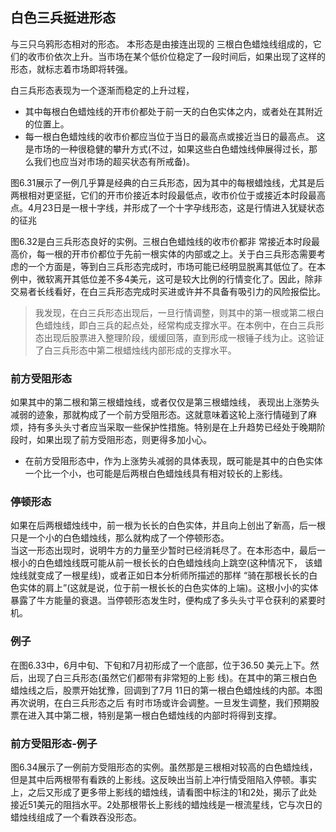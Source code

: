 
## 白色三兵挺进形态
与三只乌鸦形态相对的形态。
本形态是由接连出现的 三根白色蜡烛线组成的，它们的收市价依次上升。当市场在某个低价位稳定了一段时间后，如果出现了这样的形态，就标志着市场即将转强。

<ImageRender alt='test1' width='auto' height='auto' path='/蜡烛图技术/16-白色三兵挺进.png' />

白三兵形态表现为一个逐渐而稳定的上升过程，
* 其中每根白色蜡烛线的开市价都处于前一天的白色实体之内，或者处在其附近的位置上。
* 每一根白色蜡烛线的收市价都应当位于当日的最高点或接近当日的最高点。
这是市场的一种很稳健的攀升方式(不过，如果这些白色蜡烛线伸展得过长，那么我们也应当对市场的超买状态有所戒备)。

图6.31展示了一例几乎算是经典的白三兵形态，因为其中的每根蜡烛线，尤其是后两根相对更坚挺，它们的开市价接近本时段最低点，收市价位于或接近本时段最高点。4月23日是一根十字线，并形成了一个十字孕线形态，这是行情进入犹疑状态的征兆

<ImageRender alt='test1' width='auto' height='auto' path='/蜡烛图技术/16-白色三兵挺进4.png' />

图6.32是白三兵形态良好的实例。三根白色蜡烛线的收市价都非 常接近本时段最高价，每一根的开市价都位于先前一根实体的内部或之上。关于白三兵形态需要考虑的一个方面是，等到白三兵形态完成时，市场可能已经明显脱离其低位了。在本例中，微软离开其低位差不多4美元，这可是较大比例的行情变化了。因此，除非交易者长线看好，在白三兵形态完成时买进或许并不具备有吸引力的风险报偿比。

>我发现，在白三兵形态出现后，一旦行情调整，则其中的第一根或第二根白色蜡烛线，即白三兵的起点处，经常构成支撑水平。在本例中，在白三兵形态出现后股票进入整理阶段，缓缓回落，直到形成一根锤子线为止。这验证了白三兵形态中第二根蜡烛线内部形成的支撑水平。

<ImageRender alt='test1' width='auto' height='auto' path='/蜡烛图技术/16-白色三兵挺进5.png' />

### 前方受阻形态
如果其中的第二根和第三根蜡烛线，或者仅仅是第三根蜡烛线， 表现出上涨势头减弱的迹象，那就构成了一个前方受阻形态。这就意味着这轮上涨行情碰到了麻烦，持有多头头寸者应当采取一些保护性措施。特别是在上升趋势已经处于晚期阶段时，如果出现了前方受阻形态，则更得多加小心。
* 在前方受阻形态中，作为上涨势头减弱的具体表现，既可能是其中的白色实体一个比一个小，也可能是后两根白色蜡烛线具有相对较长的上影线。

<ImageRender alt='test1' width='auto' height='auto' path='/蜡烛图技术/16-白色三兵挺进2.png' />

### 停顿形态
如果在后两根蜡烛线中，前一根为长长的白色实体，并且向上创出了新高，后一根只是一个小的白色蜡烛线，那么就构成了一个停顿形态。<br/>
当这一形态出现时，说明牛方的力量至少暂时已经消耗尽了。在本形态中，最后一根小的白色蜡烛线既可能从前一根长长的白色蜡烛线向上跳空(这种情况下， 该蜡烛线就变成了一根星线)，或者正如日本分析师所描述的那样 “骑在那根长长的白色实体的肩上”(这就是说，位于前一根长长的白色实体的上端)。这根小小的实体暴露了牛方能量的衰退。当停顿形态发生时，便构成了多头头寸平仓获利的紧要时机。

<ImageRender alt='test1' width='auto' height='auto' path='/蜡烛图技术/16-白色三兵挺进3.png' />

### 例子
在图6.33中，6月中旬、下旬和7月初形成了一个底部，位于36.50 美元上下。然后，出现了白三兵形态(虽然它们都带有非常短的上影 线)。在其中的第三根白色蜡烛线之后，股票开始犹豫，回调到了7月 11日的第一根白色蜡烛线的内部。本图再次说明，在白三兵形态之后 有时市场或许会调整。一旦发生调整，我们预期股票在进入其中第二根，特别是第一根白色蜡烛线的内部时将得到支撑。

<ImageRender alt='test1' width='auto' height='auto' path='/蜡烛图技术/16-白色三兵挺进6.png' />

### 前方受阻形态-例子
图6.34展示了一例前方受阻形态的实例。虽然那是三根相对较高的白色蜡烛线，但是其中后两根带有看跌的上影线。这反映出当前上冲行情受阻陷入停顿。事实上，之后又形成了更多带上影线的蜡烛线，请看图中标注的1和2处，揭示了此处接近51美元的阻挡水平。2处那根带长上影线的蜡烛线是一根流星线，它与次日的蜡烛线组成了一个看跌吞没形态。
<ImageRender alt='test1' width='auto' height='auto' path='/蜡烛图技术/16-白色三兵挺进7.png' />